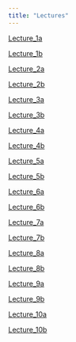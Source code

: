 ```yaml
---
title: "Lectures"
---
```


[Lecture_1a](Lecture_Folder/Week1a.qmd)

[Lecture_1b](Lecture_Folder/Week1b.qmd)

[Lecture_2a](Lecture_Folder/Week2a.qmd)

[Lecture_2b](Lecture_Folder/Week2b.qmd)

[Lecture_3a](Lecture_Folder/Week3a.qmd)

[Lecture_3b](Lecture_Folder/Week3b.qmd)

[Lecture_4a](Lecture_Folder/Week4a.qmd)

[Lecture_4b](Lecture_Folder/Week4b.qmd)

[Lecture_5a](Lecture_Folder/Week5a.qmd)

[Lecture_5b](Lecture_Folder/Week5b.qmd)

[Lecture_6a](Lecture_Folder/Week6a.qmd)

[Lecture_6b](Lecture_Folder/Week6b.qmd)

[Lecture_7a](Lecture_Folder/Week7a.qmd)

[Lecture_7b](Lecture_Folder/Week7b.qmd)

[Lecture_8a](Lecture_Folder/Week8a.qmd)

[Lecture_8b](Lecture_Folder/Week8b.qmd)

[Lecture_9a](Lecture_Folder/Week9a.qmd)

[Lecture_9b](Lecture_Folder/Week9b.qmd)

[Lecture_10a](Lecture_Folder/Week10a.qmd)

[Lecture_10b](Lecture_Folder/Week10b.qmd)
